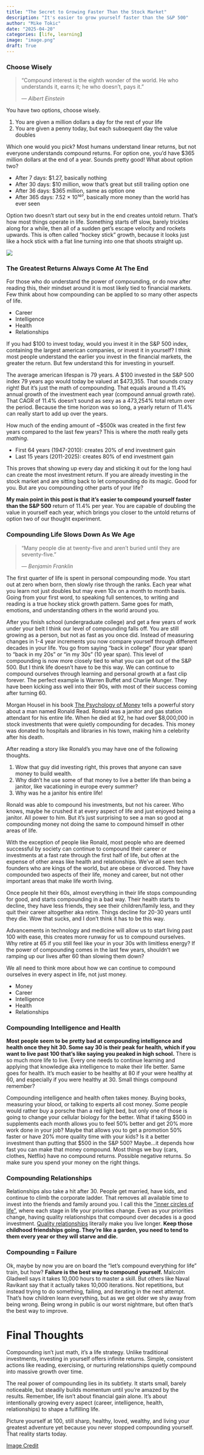 ```yaml
---
title: "The Secret to Growing Faster Than the Stock Market"
description: "It's easier to grow yourself faster than the S&P 500"
author: "Mike Tokic"
date: "2025-04-20"
categories: [life, learning]
image: "image.png"
draft: True
---
```


### Choose Wisely

> “Compound interest is the eighth wonder of the world. He who understands it, earns it; he who doesn't, pays it.”
>
> — *Albert Einstein*

You have two options, choose wisely. 

1. You are given a million dollars a day for the rest of your life
2. You are given a penny today, but each subsequent day the value doubles

Which one would you pick? Most humans understand linear returns, but not everyone understands compound returns. For option one, you'd have $365 million dollars at the end of a year. Sounds pretty good! What about option two? 

- After 7 days: $1.27, basically nothing
- After 30 days: $10 million, wow that's great but still trailing option one
- After 36 days: $365 million, same as option one 
- After 365 days: 7.52 × 10¹⁰⁷, basically more money than the world has ever seen

Option two doesn't start out sexy but in the end creates untold return. That's how most things operate in life. Something starts off slow, barely trickles along for a while, then all of a sudden get's escape velocity and rockets upwards. This is often called "hockey stick" growth, because it looks just like a hock stick with a flat line turning into one that shoots straight up. 

![](./chart1.png)

### The Greatest Returns Always Come At The End 

For those who do understand the power of compounding, or do now after reading this, their mindset around it is most likely tied to financial markets. Few think about how compounding can be applied to so many other aspects of life. 

- Career 
- Intelligence
- Health
- Relationships 

If you had $100 to invest today, would you invest it in the S&P 500 index, containing the largest american companies, or invest it in yourself? I think most people understand the earlier you invest in the financial markets, the greater the return. But few understand this for investing in yourself. 

The average american lifespan is 79 years. A $100 invested in the S&P 500 index 79 years ago would today be valued at $473,355. That sounds crazy right! But it's just the math of compounding. That equals around a 11.4% annual growth of the investment each year (compound annual growth rate). That CAGR of 11.4% doesn't sound as sexy as a 473,254% total return over the period. Because the time horizon was so long, a yearly return of 11.4% can really start to add up over the years. 

How much of the ending amount of ~$500k was created in the first few years compared to the last few years? This is where the *math* really gets *mathing*. 

- First 64 years (1947-2010): creates 20% of end investment gain
- Last 15 years (2011-2025): creates 80% of end investment gain 

This proves that showing up every day and sticking it out for the long haul can create the most investment return. If you are already investing in the stock market and are sitting back to let compounding do its magic. Good for you. But are you compounding other parts of your life? 

**My main point in this post is that it's easier to compound yourself faster than the S&P 500** return of 11.4% per year. You are capable of doubling the value in yourself each year, which brings you closer to the untold returns of option two of our thought experiment.  

### Compounding Life Slows Down As We Age

> "Many people die at twenty-five and aren't buried until they are seventy-five."
>
> — *Benjamin Franklin*

The first quarter of life is spent in personal compounding mode. You start out at zero when born, then slowly rise through the ranks. Each year what you learn not just doubles but may even 10x on a month to month basis. Going from your first word, to speaking full sentences, to writing and reading is a true hockey stick growth pattern. Same goes for math, emotions, and understanding others in the world around you.

After you finish school (undergraduate college) and get a few years of work under your belt I think our level of compounding falls off. You are still growing as a person, but not as fast as you once did. Instead of measuring changes in 1-4 year increments you now compare yourself through different decades in your life. You go from saying "back in college" (four year span) to "back in my 20s" or "in my 30s" (10 year span). This level of compounding is now more closely tied to what you can get out of the S&P 500. But I think life doesn't have to be this way. We can continue to compound ourselves through learning and personal growth at a fast clip forever. The perfect example is Warren Buffet and Charlie Munger. They have been kicking ass well into their 90s, with most of their success coming after turning 60. 

Morgan Housel in his book [The Psychology of Money](https://a.co/d/iKWJfEd) tells a powerful story about a man named Ronald Read. Ronald was a janitor and gas station attendant for his entire life. When he died at 92, he had over $8,000,000 in stock investments that were quietly compounding for decades. This money was donated to hospitals and libraries in his town, making him a celebrity after his death. 

After reading a story like Ronald's you may have one of the following thoughts. 

1. Wow that guy did investing right, this proves that anyone can save money to build wealth.
2. Why didn't he use some of that money to live a better life than being a janitor, like vacationing in europe every summer?
3. Why was he a janitor his entire life! 

Ronald was able to compound his investments, but not his career. Who knows, maybe he crushed it at every aspect of life and just enjoyed being a janitor. All power to him. But it's just surprising to see a man so good at compounding money not doing the same to compound himself in other areas of life. 

With the exception of people like Ronald, most people who are deemed successful by society can continue to compound their career or investments at a fast rate through the first half of life, but often at the expense of other areas like health and relationships. We've all seen tech founders who are kings of the world, but are obese or divorced. They have compounded two aspects of their life, money and career, but not other important areas that make life worth living. 

Once people hit their 60s, almost everything in their life stops compounding for good, and starts compounding in a bad way. Their health starts to decline, they have less friends, they see their children/family less, and they quit their career altogether aka retire. Things decline for 20-30 years until they die. Wow that sucks, and I don't think it has to be this way. 

Advancements in technology and medicine will allow us to start living past 100 with ease, this creates more runway for us to compound ourselves. Why retire at 65 if you still feel like your in your 30s with limitless energy? If the power of compounding comes in the last few years, shouldn't we ramping up our lives after 60 than slowing them down? 

We all need to think more about how we can continue to compound ourselves in every aspect in life, not just money. 

- Money
- Career 
- Intelligence
- Health
- Relationships

### Compounding Intelligence and Health

**Most people seem to be pretty bad at compounding intelligence and health once they hit 30. Some say 30 is their peak for health, which if you want to live past 100 that's like saying you peaked in high school.** There is so much more life to live. Every one needs to continue learning and applying that knowledge aka intelligence to make their life better. Same goes for health. It's much easier to be healthy at 80 if your were healthy at 60, and especially if you were healthy at 30. Small things compound remember? 

Compounding intelligence and health often takes money. Buying books, measuring your blood, or talking to experts all cost money. Some people would rather buy a porsche than a red light bed, but only one of those is going to change your cellular biology for the better. What if taking $500 in supplements each month allows you to feel 50% better and get 20% more work done in your job? Maybe that allows you to get a promotion 50% faster or have 20% more quality time with your kids? Is it a better investment than putting that $500 in the S&P 500? Maybe...it depends how fast you can make that money compound. Most things we buy (cars, clothes, Netflix) have no compound returns. Possible negative returns. So make sure you spend your money on the right things. 

### Compounding Relationships

Relationships also take a hit after 30. People get married, have kids, and continue to climb the corporate ladder. That removes all available time to invest into the friends and family around you. I call this the ["inner circles of life"](https://mftokic.github.io/posts/2024-06-28-life-circles/), where each stage in life your priorities change. Even as your priorities change, having quality relationships that compound over decades is a good investment. [Quality relationships](https://news.harvard.edu/gazette/story/2017/04/over-nearly-80-years-harvard-study-has-been-showing-how-to-live-a-healthy-and-happy-life/) literally make you live longer. **Keep those childhood friendships going. They're like a garden, you need to tend to them every year or they will starve and die.** 

### Compounding = Failure

Ok, maybe by now you are on board the "let's compound everything for life" train, but how? **Failure is the best way to compound yourself.** Malcolm Gladwell says it takes 10,000 hours to master a skill. But others like Naval Ravikant say that it actually takes 10,000 iterations. Not repetitions, but instead trying to do something, failing, and iterating in the next attempt. That's how children learn everything, but as we get older we shy away from being wrong. Being wrong in public is our worst nightmare, but often that's the best way to improve. 

# Final Thoughts

Compounding isn't just math, it's a life strategy. Unlike traditional investments, investing in yourself offers infinite returns. Simple, consistent actions like reading, exercising, or nurturing relationships quietly compound into massive growth over time.

The real power of compounding lies in its subtlety. It starts small, barely noticeable, but steadily builds momentum until you're amazed by the results. Remember, life isn't about financial gain alone. It's about intentionally growing every aspect (career, intelligence, health, relationships) to shape a fulfilling life.

Picture yourself at 100, still sharp, healthy, loved, wealthy, and living your greatest adventure yet because you never stopped compounding yourself. That reality starts today.

[Image Credit](https://2.bp.blogspot.com/-cDUWGJmWhhg/UQvjq4ydg5I/AAAAAAAA6yM/-n_19_RKSrM/s1600/30_rock_finale_jacks_happiness_domination_chart.jpg)